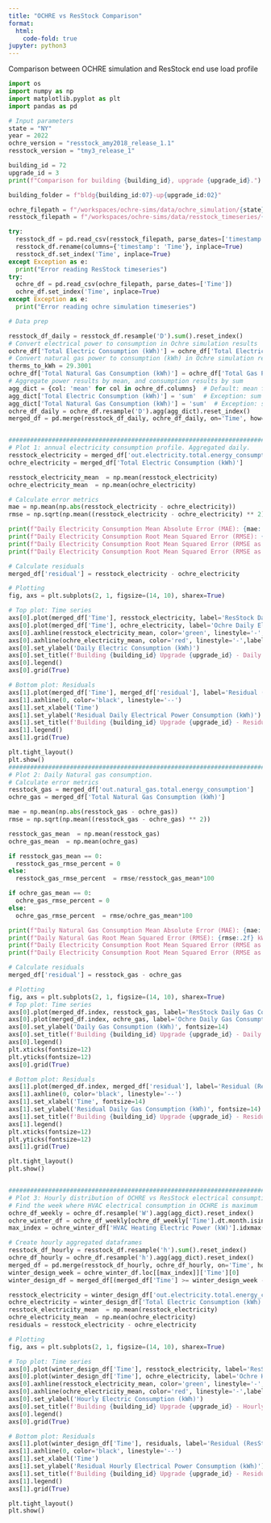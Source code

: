 ```yaml
---
title: "OCHRE vs ResStock Comparison"
format:
  html:
    code-fold: true
jupyter: python3
---
```


Comparison between OCHRE simulation and ResStock end use load profile

```python
import os
import numpy as np
import matplotlib.pyplot as plt
import pandas as pd

# Input parameters
state = "NY"
year = 2022
ochre_version = "resstock_amy2018_release_1.1"
resstock_version = "tmy3_release_1"

building_id = 72
upgrade_id = 3
print(f"Comparison for building {building_id}, upgrade {upgrade_id}.")

building_folder = f"bldg{building_id:07}-up{upgrade_id:02}"

ochre_filepath = f"/workspaces/ochre-sims/data/ochre_simulation/{state}_{year}_{ochre_version}/{building_folder}/ochre.csv"
resstock_filepath = f"/workspaces/ochre-sims/data/resstock_timeseries/{state}_{year}_resstock_{resstock_version}/{building_folder}/resstock_timeseries_{building_id}-{upgrade_id}.csv"

try:
  resstock_df = pd.read_csv(resstock_filepath, parse_dates=['timestamp'])
  resstock_df.rename(columns={'timestamp': 'Time'}, inplace=True)
  resstock_df.set_index('Time', inplace=True)
except Exception as e:
  print("Error reading ResStock timeseries")
try:
  ochre_df = pd.read_csv(ochre_filepath, parse_dates=['Time'])
  ochre_df.set_index('Time', inplace=True)
except Exception as e:
  print("Error reading ochre simulation timeseries")

# Data prep

resstock_df_daily = resstock_df.resample('D').sum().reset_index()
# Convert electrical power to consumption in Ochre simulation results
ochre_df['Total Electric Consumption (kWh)'] = ochre_df['Total Electric Power (kW)'] * (ochre_df.index[1] - ochre_df.index[0]).total_seconds() / 3600
# Convert natural gas power to consumption (kWh) in Ochre simulation results. ResStock reports all energy use in kWh
therms_to_kWh = 29.3001
ochre_df['Total Natural Gas Consumption (kWh)'] = ochre_df['Total Gas Power (therms/hour)'] * ((ochre_df.index[1] - ochre_df.index[0]).total_seconds() / 3600) * therms_to_kWh
# Aggregate power results by mean, and consumption results by sum
agg_dict = {col: 'mean' for col in ochre_df.columns}  # Default: mean for all columns because they are in power or temperature
agg_dict['Total Electric Consumption (kWh)'] = 'sum'  # Exception: sum for this consumption
agg_dict['Total Natural Gas Consumption (kWh)'] = 'sum'  # Exception: sum for this consumption
ochre_df_daily = ochre_df.resample('D').agg(agg_dict).reset_index()
merged_df = pd.merge(resstock_df_daily, ochre_df_daily, on='Time', how='inner')


##############################################################################
# Plot 1: annual electricity consumption profile. Aggregated daily.
resstock_electricity = merged_df['out.electricity.total.energy_consumption']
ochre_electricity = merged_df['Total Electric Consumption (kWh)']

resstock_electricity_mean  = np.mean(resstock_electricity)
ochre_electricity_mean  = np.mean(ochre_electricity)

# Calculate error metrics
mae = np.mean(np.abs(resstock_electricity - ochre_electricity))
rmse = np.sqrt(np.mean((resstock_electricity - ochre_electricity) ** 2))

print(f"Daily Electricity Consumption Mean Absolute Error (MAE): {mae:.2f} kWh")
print(f"Daily Electricity Consumption Root Mean Squared Error (RMSE): {rmse:.2f} kWh")
print(f"Daily Electricity Consumption Root Mean Squared Error (RMSE as Percentage of ResStock Mean: {rmse/resstock_electricity_mean*100:.2f} %")
print(f"Daily Electricity Consumption Root Mean Squared Error (RMSE as Percentage of OCHRE Mean: {rmse/ochre_electricity_mean*100:.2f} %")

# Calculate residuals
merged_df['residual'] = resstock_electricity - ochre_electricity

# Plotting
fig, axs = plt.subplots(2, 1, figsize=(14, 10), sharex=True)

# Top plot: Time series
axs[0].plot(merged_df['Time'], resstock_electricity, label='ResStock Daily Electricity Consumption (kWh)', color='blue')
axs[0].plot(merged_df['Time'], ochre_electricity, label='Ochre Daily Electric Consumption (kWh)', color='orange')
axs[0].axhline(resstock_electricity_mean, color='green', linestyle='-', label='ResStock Average')
axs[0].axhline(ochre_electricity_mean, color='red', linestyle='-',label='Ochre Average')
axs[0].set_ylabel('Daily Electric Consumption (kWh)')
axs[0].set_title(f'Building {building_id} Upgrade {upgrade_id} - Daily Electric Consumption Comparison: ResStock vs Ochre')
axs[0].legend()
axs[0].grid(True)

# Bottom plot: Residuals
axs[1].plot(merged_df['Time'], merged_df['residual'], label='Residual (ResStock minus Ochre)', color='red')
axs[1].axhline(0, color='black', linestyle='--')
axs[1].set_xlabel('Time')
axs[1].set_ylabel('Residual Daily Electrical Power Consumption (kWh)')
axs[1].set_title(f'Building {building_id} Upgrade {upgrade_id} - Residuals Between ResStock and Ochre Electricity Use')
axs[1].legend()
axs[1].grid(True)

plt.tight_layout()
plt.show()
##############################################################################
# Plot 2: Daily Natural gas consumption.
# Calculate error metrics
resstock_gas = merged_df['out.natural_gas.total.energy_consumption']
ochre_gas = merged_df['Total Natural Gas Consumption (kWh)']

mae = np.mean(np.abs(resstock_gas - ochre_gas))
rmse = np.sqrt(np.mean((resstock_gas - ochre_gas) ** 2))

resstock_gas_mean  = np.mean(resstock_gas)
ochre_gas_mean  = np.mean(ochre_gas)

if resstock_gas_mean == 0:
  resstock_gas_rmse_percent = 0
else:
  resstock_gas_rmse_percent  = rmse/resstock_gas_mean*100

if ochre_gas_mean == 0:
  ochre_gas_rmse_percent = 0
else:
  ochre_gas_rmse_percent  = rmse/ochre_gas_mean*100

print(f"Daily Natural Gas Consumption Mean Absolute Error (MAE): {mae:.2f} kWh")
print(f"Daily Natural Gas Root Mean Squared Error (RMSE): {rmse:.2f} kWh")
print(f"Daily Electricity Consumption Root Mean Squared Error (RMSE as Percentage of ResStock Mean: {resstock_gas_rmse_percent:.2f} %")
print(f"Daily Electricity Consumption Root Mean Squared Error (RMSE as Percentage of OCHRE Mean: {ochre_gas_rmse_percent:.2f} %")

# Calculate residuals
merged_df['residual'] = resstock_gas - ochre_gas

# Plotting
fig, axs = plt.subplots(2, 1, figsize=(14, 10), sharex=True)
# Top plot: Time series
axs[0].plot(merged_df.index, resstock_gas, label='ResStock Daily Gas Consumption (kWh)', color='blue')
axs[0].plot(merged_df.index, ochre_gas, label='Ochre Daily Gas Consumption (kWh)', color='orange')
axs[0].set_ylabel('Daily Gas Consumption (kWh)', fontsize=14)
axs[0].set_title(f'Building {building_id} Upgrade {upgrade_id} - Daily Gas Consumption Comparison: ResStock vs Ochre', fontsize=18)
axs[0].legend()
plt.xticks(fontsize=12)
plt.yticks(fontsize=12)
axs[0].grid(True)

# Bottom plot: Residuals
axs[1].plot(merged_df.index, merged_df['residual'], label='Residual (ResStock minus Ochre)', color='red')
axs[1].axhline(0, color='black', linestyle='--')
axs[1].set_xlabel('Time', fontsize=14)
axs[1].set_ylabel('Residual Daily Gas Consumption (kWh)', fontsize=14)
axs[1].set_title(f'Building {building_id} Upgrade {upgrade_id} - Residuals Between ResStock and Ochre Gas Use', fontsize=18)
axs[1].legend()
plt.xticks(fontsize=12)
plt.yticks(fontsize=12)
axs[1].grid(True)

plt.tight_layout()
plt.show()


##############################################################################
# Plot 3: Hourly distribution of OCHRE vs ResStock electrical consumption in the winter
# Find the week where HVAC electrical consumption in OCHRE is maximum
ochre_df_weekly = ochre_df.resample('W').agg(agg_dict).reset_index()
ochre_winter_df = ochre_df_weekly[ochre_df_weekly['Time'].dt.month.isin([1, 2, 11, 12])] # Winter month is Jan, Feb, Nov, Dec
max_index = ochre_winter_df['HVAC Heating Electric Power (kW)'].idxmax()

# Create hourly aggregated dataframes
resstock_df_hourly = resstock_df.resample('h').sum().reset_index()
ochre_df_hourly = ochre_df.resample('h').agg(agg_dict).reset_index()
merged_df = pd.merge(resstock_df_hourly, ochre_df_hourly, on='Time', how='inner')
winter_design_week = ochre_winter_df.loc[[max_index]]['Time'][0]
winter_design_df = merged_df[(merged_df['Time'] >= winter_design_week - pd.Timedelta(days=3)) & (merged_df['Time'] <= winter_design_week + pd.Timedelta(days=3))]

resstock_electricity = winter_design_df['out.electricity.total.energy_consumption']
ochre_electricity = winter_design_df['Total Electric Consumption (kWh)']
resstock_electricity_mean  = np.mean(resstock_electricity)
ochre_electricity_mean  = np.mean(ochre_electricity)
residuals = resstock_electricity - ochre_electricity

# Plotting
fig, axs = plt.subplots(2, 1, figsize=(14, 10), sharex=True)

# Top plot: Time series
axs[0].plot(winter_design_df['Time'], resstock_electricity, label='ResStock Hourly Electricity Consumption (kWh)', color='blue')
axs[0].plot(winter_design_df['Time'], ochre_electricity, label='Ochre Hourly Electric Consumption (kWh)', color='orange')
axs[0].axhline(resstock_electricity_mean, color='green', linestyle='-', label='ResStock Average')
axs[0].axhline(ochre_electricity_mean, color='red', linestyle='-',label='Ochre Average')
axs[0].set_ylabel('Hourly Electric Consumption (kWh)')
axs[0].set_title(f'Building {building_id} Upgrade {upgrade_id} - Hourly Electric Consumption Comparison During Design Winter Week: ResStock vs Ochre')
axs[0].legend()
axs[0].grid(True)

# Bottom plot: Residuals
axs[1].plot(winter_design_df['Time'], residuals, label='Residual (ResStock minus Ochre)', color='red')
axs[1].axhline(0, color='black', linestyle='--')
axs[1].set_xlabel('Time')
axs[1].set_ylabel('Residual Hourly Electrical Power Consumption (kWh)')
axs[1].set_title(f'Building {building_id} Upgrade {upgrade_id} - Residuals Between ResStock and Ochre Electricity Use')
axs[1].legend()
axs[1].grid(True)

plt.tight_layout()
plt.show()




```